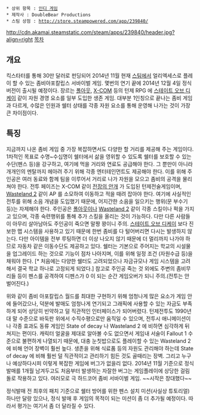  * 상위 항목 : [[인디 게임]]
 * 제작사 : DoubleBear Productions
 * 스팀 상점 : http://store.steampowered.com/app/239840/
http://cdn.akamai.steamstatic.com/steam/apps/239840/header.jpg?align=right
[[목차]]
== 개요 ==
킥스타터를 통해 30만 달러로 펀딩되어 2014년 11월 현재 [[스팀]]에서 얼리엑세스로 플레이 할 수 있는 좀비아포칼립스 서바이벌 게임. 몇번의 연기 끝에 2014년 12월 4일 정식버전이 출시될 예정이다. 장르는 [[폴아웃]], [[X-COM]] 등의 턴제 RPG 에 [[스테이트 오브 디케이]] 같이 자원 경영 요소를 일부 도입한 생존 게임. 대부분 1인칭으로 끝나는 좀비 게임과 다르게, 수많은 인원과 쉘터 상태를 각종 자원 요소를 통해 운영해 나가는 것이 가장 큰 차이점이다.

== 특징 ==
지금까지 나온 좀비 게임 중 가장 복잡하면서도 다양한 할 거리를 제공해 주는 게임이다. 1차적인 목표로 수명~수십명이 쉘터에서 삶을 영위할 수 있도록 쉘터를 보호할 수 있는 수단(펜스 등)을 강구하고, 여기에 먹을 거리와 연료도 공급해야 한다. 그 뿐만이 아니라 개개인의 멘탈까지 헤아려 주기 위해 각종 엔터테인먼트도 제공해야 한다. 이를 위해 주인공은 여러 동료와 함께 팀을 이루어서 거리로 나가 자원을 모으고 좀비의 공격을 물리쳐야 한다. 전투 페이즈는 X-COM 같이 [[전장의 안개]] 가 도입된 턴제전술게임이며, [[Wasteland 2]] 같이 AP 를 소모하여 이동하고 적을 때려 잡아야 한다. 여기에 사실적인 전투를 위해 소음 개념을 도입했기 때문에, 어지간한 소음을 일으키는 행위(문 부수기 등)는 자제해야 한다. 주인공은 [[폴아웃]]이나 [[Wasteland 2]] 같이 각종 스킬이나 퍽을 가지고 있으며, 각종 숙련행위를 통해 추가 스킬을 올리는 것이 가능하다. 다만 다른 사람들이 아무리 살아남아도 주인공이 죽으면 말짱 꽝이니 주의. [[스테이트 오브 디케이]] 보다 진보한 맵 시스템을 사용하고 있기 때문에 한번 좀비를 다 털어버리면 다시는 발생하지 않는다. 다만 아이템을 전부 루팅하면 더 이상 나오지 않기 때문에 더 멀리까지 나가야 하므로 자동차 같은 이동수단도 제공하고 있다. 쉘터는 기본으로 주어지는 학교의 시설물을 업그레이드 하는 것으로 기능이 점차 나아지며, 이를 위해 일정 조건 (자원수급 등)을 채워야 한다. [* 처음에는 다양한 쉘터도 고려되었으나 자금규모나 게임 시스템을 고려해서 결국 학교 하나로 고정되게 되었다.] 참고로 주인공 죽는 것 외에도 주변의 좀비무리들 등이 펜스를 공격하여 디펜스가 0 이 되는 순간 게임오버가 되니 주의.(전투는 안 벌어진다.)

위와 같이 좀비 아포칼립스 월드를 최대한 구현하기 위해 엄청나게 많은 요소가 게임 안에 들어갔으나, 덕분에 발매도 엄청나게 연기되고 그래픽에 사용할 수 있는 자금도 부족하게 되어 상당히 빈약하고 덜 직관적인 인터페이스가 되어버렸다. 턴제전투도 1990년대 말 수준으로 바둑판 위에서 수직수평으로만 움직일 수 있으며, 전투시 애니메이션이나 각종 효과도 동류 게임인 State of decay 나 Wasteland 2 에 비하면 심각하게 뒤쳐지는 편이다. 캐릭터 얼굴을 제대로 알아볼 수도 없으면서 게임내 서술이 Fallout 1 수준으로 불편하게 나열되기 때문에, 대충 눈칫밥으로도 플레이할 수 있는 Wasteland 2 에 비해 언어 장벽이 훨씬 높다. 생존을 위해 식료품 등의 자원도 관리해야 하는데 State of decay 에 비해 훨씬 덜 직관적이고 관리하기 힘든 것도 골때리는 장벽. 그리고 누구나 예상하다시피 이렇게 복잡한 게임에 버그가 없을리 없다. 2014년 11월 기준으로 정식 발매를 1개월 남겨두고도 처음부터 발생하는 자잘한 버그는 게임플레이에 상당한 걸림돌로 작용하고 있다. 여러모로 극 하드코어 좀비 서바이벌 게임. ~~시작은 창대했다~~

정식발매 전 최후의 패치 기준으로 쉘터 방어를 위한 펜스 설치 미션(사실상 튜토리얼) 하나만 달랑 있으나, 정식 발매 후 게임의 목적이 되는 미션이 좀 더 추가될 예정이다. 따라서 평가는 여기서 좀 더 달라질 수 있다.
